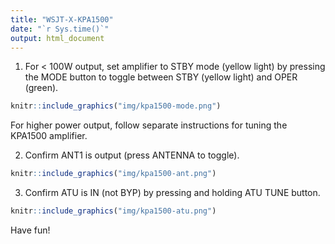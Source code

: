 ```yaml
---
title: "WSJT-X-KPA1500"
date: "`r Sys.time()`"
output: html_document
---
```


1. For < 100W output, set amplifier to STBY mode (yellow light) by pressing the MODE button to toggle between STBY (yellow light) and OPER (green). 

```r
knitr::include_graphics("img/kpa1500-mode.png")
```

For higher power output, follow separate instructions for tuning the KPA1500 amplifier.

2. Confirm ANT1 is output (press ANTENNA to toggle).

```r
knitr::include_graphics("img/kpa1500-ant.png")
```

3. Confirm ATU is IN (not BYP) by pressing and holding ATU TUNE button. 

```r
knitr::include_graphics("img/kpa1500-atu.png")
```

Have fun!
